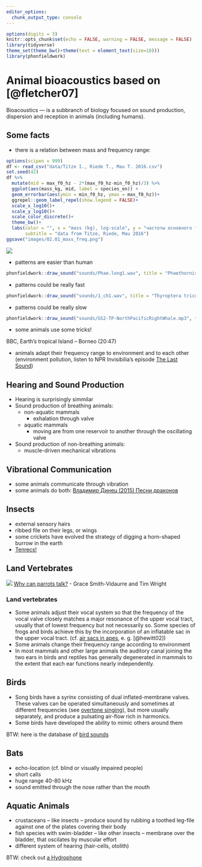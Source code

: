 ```yaml
---
editor_options: 
  chunk_output_type: console
---
```


```r
options(digits = 3)
knitr::opts_chunk$set(echo = FALSE, warning = FALSE, message = FALSE)
library(tidyverse)
theme_set(theme_bw()+theme(text = element_text(size=18)))
library(phonfieldwork)
```

# Animal bioacoustics based on [@fletcher07]

Bioacoustics --- is a subbranch of biology focused on sound production, dispersion and reception in animals (including humans).

## Some facts

* there is a relation between mass and frequency range: 

```r
options(scipen = 999)
df <- read_csv("data/Titze I., Riede T., Mau T. 2016.csv")
set.seed(42)
df %>% 
  mutate(mid = max_f0_hz - 2*(max_f0_hz-min_f0_hz)/3) %>% 
  ggplot(aes(mass_kg, mid, label = species_en)) +
  geom_errorbar(aes(ymin = min_f0_hz, ymax = max_f0_hz))+
  ggrepel::geom_label_repel(show.legend = FALSE)+
  scale_x_log10()+
  scale_y_log10()+
  scale_color_discrete()+
  theme_bw()+
  labs(color = "", x = "mass (kg), log-scale", y = "частоты основного тона (Гц), лог-шкала",
       subtitle = "data from Titze, Riede, Mau 2016")
ggsave("images/02.01_mass_freq.png")
```

![](images/02.01_mass_freq.png)

* patterns are easier than human

```r
phonfieldwork::draw_sound("sounds/Phae.long1.wav", title = "Phaethornis longirostris (Long-billed Hermit)", frequency_range = c(2,9), window_length = 20, preemphasisf = 0, from = 0.2, to = 0.7)
```

* patterns could be really fast

```r
phonfieldwork::draw_sound("sounds/1_ch1.wav", title = "Thyroptera tricolor (Spix's disc-winged bats)", frequency_range = c(5,40), window_length = 10, preemphasisf = 0, from = 15.0, to = 15.25)
```

* patterns could be really slow

```r
phonfieldwork::draw_sound("sounds/GS2-TP-NorthPacificRightWhale.mp3", title = "Eubalaena japonica (North Pacific right whale)", frequency_range = c(0,1000), window_length = 40, preemphasisf = 0, from = 21.0, to = 29, dynamic_range = 35, freq_scale = "Hz")
```

* some animals use some tricks!

BBC, Earth's tropical Island -- Borneo (20:47)

* animals adapt their frequency range to environment and to each other (environment pollution, listen to NPR Invisibilia's episode [The Last Sound](https://www.npr.org/2020/03/25/821648089/the-last-sound))

## Hearing and Sound Production

* Hearing is surprisingly simmilar
* Sound production of breathing animals:
    * non-aquatic mammals
        * exhalation through valve
    * aquatic mammals
        * moving are from one reservoir to another through the oscillating valve
* Sound production of non-breathing animals:
    * muscle-driven mechanical vibrations

## Vibrational Communication

* some animals communicate through vibration
* some animals do both: [Владимир Динец (2015) Песни драконов](https://www.corpus.ru/products/vladimir-dinets-pesni-drakonov.htm)

## Insects

* external sensory hairs
* ribbed file on their legs, or wings 
* some crickets have evolved the strategy of digging a horn-shaped burrow in the earth 
* [Tenrecs!](https://www.youtube.com/watch?v=W9kJKu4cpXM)

## Land Vertebrates

![](images/02.02_mamal_bird.png)
[Why can parrots talk?](https://www.youtube.com/watch?v=1EYUhpimyxc) - Grace Smith-Vidaurre and Tim Wright



### Land vertebrates

* Some animals adjust their vocal system so that the frequency of the vocal valve closely matches a major resonance of the upper vocal tract, usually that of lowest frequency but not necessarily so. Some species of frogs and birds achieve this by the incorporation of an inflatable sac in the upper vocal tract. (cf. [air sacs in apes](https://www.sciencedirect.com/topics/agricultural-and-biological-sciences/air-sacs), e. g. [@hewitt02])
* Some animals change their frequency range according to environment
* In most mammals and other large animals the auditory canal joining the two ears in birds and reptiles has generally degenerated in mammals to the extent that each ear functions nearly independently.

## Birds

* Song birds have a syrinx consisting of dual inflated-membrane valves. These valves can be operated simultaneously and sometimes at different frequencies (see [overtone singing](https://www.youtube.com/watch?v=UHTF1-IhuC0)), but more usually separately, and produce a pulsating air-flow rich in harmonics.
* Some birds have developed the ability to mimic others around them

BTW: here is the database of [bird sounds](https://xeno-canto.org/)

## Bats

* echo-location (cf. blind or visually impaired people)
* short calls
* huge range 40-80 kHz
* sound emitted through the nose rather than the mouth

## Aquatic Animals

* crustaceans -- like insects -- produce sound by rubbing a toothed leg-file against one of the plates covering their body
* fish species with swim-bladder -- like other insects -- membrane over the bladder, that oscilates by muscular effort
* different system of hearing (hair-cells, otolith)

BTW: check out [a Hydrophone](https://en.wikipedia.org/wiki/Hydrophone)
